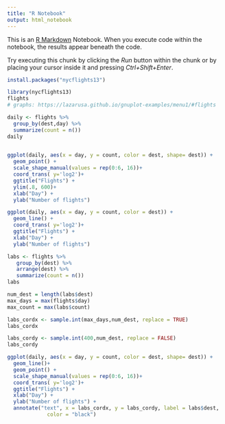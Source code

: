 ```yaml
---
title: "R Notebook"
output: html_notebook
---
```


This is an [R Markdown](http://rmarkdown.rstudio.com) Notebook. When you execute code within the notebook, the results appear beneath the code. 

Try executing this chunk by clicking the *Run* button within the chunk or by placing your cursor inside it and pressing *Ctrl+Shift+Enter*. 

```r
install.packages("nycflights13")
```
```r
library(nycflights13)
flights
# graphs: https://lazarusa.github.io/gnuplot-examples/menu1/#flights
```
```r
daily <- flights %>%
  group_by(dest,day) %>%
  summarize(count = n())
daily
  
```
```r
ggplot(daily, aes(x = day, y = count, color = dest, shape= dest)) + 
  geom_point() + 
  scale_shape_manual(values = rep(0:6, 16))+
  coord_trans( y='log2')+
  ggtitle("Flights") +
  ylim(.8, 600)+
  xlab("Day") + 
  ylab("Number of flights")
```
```r
ggplot(daily, aes(x = day, y = count, color = dest)) + 
  geom_line() + 
  coord_trans( y='log2')+
  ggtitle("Flights") +
  xlab("Day") + 
  ylab("Number of flights")
```
```r
labs <- flights %>%
   group_by(dest) %>%
   arrange(dest) %>%
   summarize(count = n())
labs

num_dest = length(labs$dest)
max_days = max(flights$day)
max_count = max(labs$count)
```
```r
labs_cordx <- sample.int(max_days,num_dest, replace = TRUE)
labs_cordx
```

```r
labs_cordy <- sample.int(400,num_dest, replace = FALSE)
labs_cordy
```

```r
ggplot(daily, aes(x = day, y = count, color = dest, shape= dest)) + 
  geom_line()+ 
  geom_point() +
  scale_shape_manual(values = rep(0:6, 16))+
  coord_trans( y='log2')+
  ggtitle("Flights") +
  xlab("Day") + 
  ylab("Number of flights") +
  annotate("text", x = labs_cordx, y = labs_cordy, label = labs$dest,
             color = "black")
```





